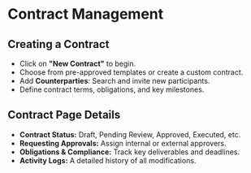 # Contract Management

## Creating a Contract
- Click on **"New Contract"** to begin.
- Choose from pre-approved templates or create a custom contract.
- Add **Counterparties**: Search and invite new participants.
- Define contract terms, obligations, and key milestones.

## Contract Page Details
- **Contract Status:** Draft, Pending Review, Approved, Executed, etc.
- **Requesting Approvals:** Assign internal or external approvers.
- **Obligations & Compliance:** Track key deliverables and deadlines.
- **Activity Logs:** A detailed history of all modifications.
